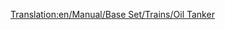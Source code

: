 [[Translation:en/Manual/Base Set/Trains/Oil Tanker]]
{{nl/Manual/Base Set/Trains/Wagons|Naam=Olietanker
|Picture=[[File:en/Manual/Base Set/Trains/Oiltanker car.png]]
|NormaalKosten=£1,562 ($3,124)
|NormaalGewicht=24 / 54 t
|NormaalCapaciteit=30,000 liter olie
|MonoKosten=£1,562 ($3,124)
|MonoGewicht=24 / 59 t
|MonoCapaciteit=35,000 liter olie
|MagKosten=£1,562 ($3,124)
|MagGewicht=24 / 61 t
|MagCapaciteit=37,000 liter olie
|Omschrijving=Olietankers zijn zo geconstrueerd dat ze [[en/Manual/Base Set/Cargos/Oil|olie (EN)]] kunnen transporteren. Deze wagon is beschikbaar in [[nl/Manual/Klimaat#gematigd|gematigde]], [[nl/Manual/Klimaat#subarctisch|subarctische]] en [[nl/Manual/Klimaat#subtropisch|subtropische]] klimaten.
}}